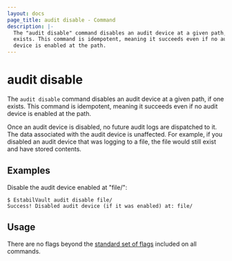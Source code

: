 ```yaml
---
layout: docs
page_title: audit disable - Command
description: |-
  The "audit disable" command disables an audit device at a given path, if one
  exists. This command is idempotent, meaning it succeeds even if no audit
  device is enabled at the path.
---
```


# audit disable

The `audit disable` command disables an audit device at a given path, if one
exists. This command is idempotent, meaning it succeeds even if no audit device
is enabled at the path.

Once an audit device is disabled, no future audit logs are dispatched to it. The
data associated with the audit device is unaffected. For example, if you
disabled an audit device that was logging to a file, the file would still exist
and have stored contents.

## Examples

Disable the audit device enabled at "file/":

```shell-session
$ EstabilVault audit disable file/
Success! Disabled audit device (if it was enabled) at: file/
```

## Usage

There are no flags beyond the [standard set of flags](/docs/commands)
included on all commands.

